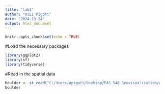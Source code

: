 ```yaml
---
title: "lab1"
author: "AiLi Pigott"
date: "2024-10-24"
output: html_document
---
```


```r
knitr::opts_chunk$set(echo = TRUE)
```

#Load the necessary packages
```r
library(ggplot2)
library(sf)
library(tidyverse)
```
#Read in the spatial data
```r
boulder <- st_read("C:/Users/apigott/Desktop/EAS 548 Geovisualization/advgeovis1/BoulderSocialMedia/BoulderSocialMedia.shp")
boulder
```

